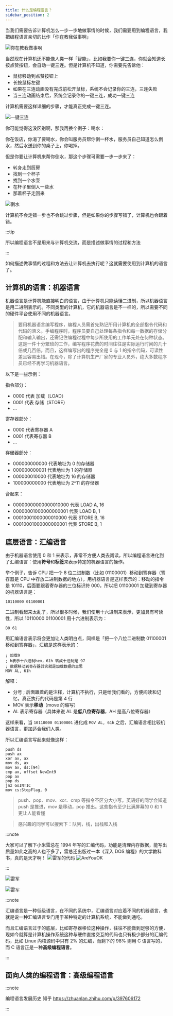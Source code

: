 ```yaml
---
title: 什么是编程语言？
sidebar_position: 2
---
```


当我们需要告诉计算机怎么一步一步地做事情的时候，我们需要用到编程语言，我把编程语言亲切的比作「你在教我做事啊」

![你在教我做事啊](./你在教我做事啊.jpg)

当然现在计算机还不能像人类一样「智能」，比如我要你一键三连，你就会知道长按点赞按钮，会自动一键三连。但是计算机不知道，你需要先告诉他：

- 鼠标移动到点赞按钮上
- 长按鼠标左键
- 如果在三连动画没有完成前松开鼠标，系统不会记录你的三连，三连失败
- 当三连动画结束后，系统会记录你的一键三连，成功一键三连

计算机需要这样详细的步骤，才能真正完成一键三连。

![一键三连](./一键三连.jpg)

你可能觉得这没区别啊，那我再换个例子：喝水：

你在饭店，你渴了要喝水，你会叫服务员帮你倒一杯水，服务员自己知道怎么倒水，然后水送到你的桌子上，你喝掉。

但是你要让计算机来帮你倒水，那这个步骤可需要一步一步来了：

- 转身走到厨房
- 找到一个杯子
- 找到一个水壶
- 在杯子里倒入一些水
- 那着杯子走回来

![倒水](./倒水.jpg)

计算机不会走错一步也不会跳过步骤，但是如果你的步骤写错了，计算机也会跟着错。

:::tip

所以编程语言不是用来与计算机交流，而是描述做事情的过程和方法

:::

如何描述做事情的过程和方法去让计算机去执行呢？这就需要使用到计算机的语言了。

## 计算机的语言：机器语言

机器语言是计算机能直接明白的语言，由于计算机只能读懂二进制，所以机器语言是用二进制表示的。不同类型的计算机，它的机器语言是不一样的，所以需要不同的硬件平台使用不同的机器语言。

> 要用机器语言编写程序，编程人员需首先熟记所用计算机的全部指令代码和代码的涵义。手编程序时，程序员要自己处理每条指令和每一数据的存储分配和输入输出，还需记住编程过程中每步所使用的工作单元处在何种状态。这是一件十分繁琐的工作，编写程序花费的时间往往是实际运行时间的几十倍或几百倍。而且，这样编写出的程序完全是 0 与 1 的指令代码，可读性差且容易出错。在现今，除了计算机生产厂家的专业人员外，绝大多数程序员已经不再学习机器语言。

以下是一些示例：

指令部分：

- 0000 代表 加载（LOAD）
- 0001 代表 存储（STORE）
- ...

寄存器部分：

- 0000 代表寄存器 A
- 0001 代表寄存器 B
- ...

存储器部分：

- 000000000000 代表地址为 0 的存储器
- 000000000001 代表地址为 1 的存储器
- 000000010000 代表地址为 16 的存储器
- 100000000000 代表地址为 2^11 的存储器

合起来：

- 00000000000000010000 代表 LOAD A, 16
- 00000001000000000001 代表 LOAD B, 1
- 00010001000000010000 代表 STORE B, 16
- 00010001000000000001 代表 STORE B, 1

## 底层语言：汇编语言

由于机器语言使用 0 和 1 来表示，非常不方便人类去阅读，所以编程语言进化到了汇编语言：使用**符号**和**标签**来表示特定的机器语言的操作。

举个例子，告诉 CPU 把一个 8 位二进制数（比如 01100001）移动到寄存器（寄存器是 CPU 中存放二进制数据的地方），用机器语言是这样表示的：移动的指令是 10110，后面要跟着寄存器的三位标识符 000，所以把 01100001 加载到寄存器的机器语言是：

```
10110000 01100001
```

二进制看起来太乱了，所以很多时候，我们使用十六进制来表示，更加具有可读性，所以 10110000 01100001 用十六进制表示为：

```
B0 61
```

用汇编语言表示将会更加让人类明白点，同样是「把一个八位二进制数 01100001 移动到寄存器」，汇编是这样表示的：

```plaintext showLineNumbers {4}
; 加载9
; h表示十六进制hex，61h 转成十进制是 97
; 数据移动到寄存器其实就是加载数据的意思
MOV AL, 61h
```

解释：

- 分号 ; 后面跟着的是注释，计算机不执行，只是给我们看的，方便阅读和记忆，真正执行的代码是第 4 行
- MOV 表示**移动**（move 的缩写）
- AL 表示寄存器（具体来说 AL 是**低八位寄存器**，AH 是高八位寄存器）

这样来看，当 `10110000 01100001` 进化成 `MOV AL, 61h` 之后，汇编语言相比较机器语言，更加适合我们人类。

所以汇编语言写起来就像这样：

```
push ds
push ax
xor ax, ax
mov ds, ax
mov ax, ds:[94]
cmp ax, offset NewInt9
pop ax
pop ds
jnz GoINT1C
mov cs:StopFlag, 0
```

> push、pop、mov、xor、cmp 等指令不区分大小写。英语好的同学会知道 push 是推进，mov 是移动，pop 推出。这些指令至少比满屏幕的 0 和 1 更让人能看懂

> 感兴趣的同学可以搜索下：队列，栈，出栈和入栈

:::note

大家可以了解下小米雷总在 1994 年写的汇编代码，功能是清理内存数据，能写出质量如此之高的人也不多了，雷总还出版过一本《深入 DOS 编程》的大学教科书，真的是天才啊！
![雷军的代码](./雷军.jpg)
![AreYouOK](./OK.jpg)

:::

<BVideo src="BV1es411D7sW" />

![雷军](./这TM.jpg)

<BVideo src="BV1R5411V7yA" />

![雷军](./揍我.jpg)

:::note

汇编语言是一种低级语言，在不同的系统中，汇编语言对应着不同的机器语言，也就是说一种汇编语言专门用于某种特定的计算机系统，不能做到通吃。

而且汇编语言过于的底层，比如寄存器移位这种操作，往往不能做到足够的方便，现如今就算是计算机操作系统这种与硬件直接交互的代码也只有极少部分的汇编代码，比如 Linux 内核源码中只有 2% 的汇编，而剩下的 98% 则用 C 语言写的，而 C 语言正是一种**高级编程语言**。

:::

## 面向人类的编程语言：高级编程语言

:::note

编程语言发展历史 知乎
https://zhuanlan.zhihu.com/p/397606172

:::
